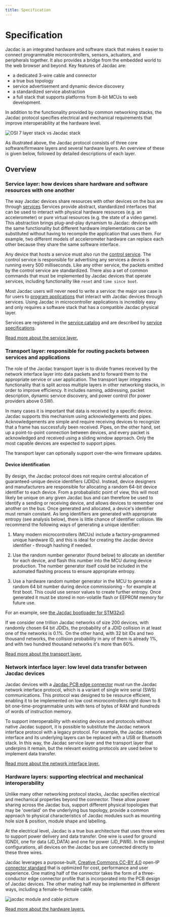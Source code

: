 ```yaml
---
title: Specification
---
```


# Specification

Jacdac is an integrated hardware and software stack
that makes it easier to connect programmable microcontrollers,
sensors, actuators, and peripherals together. It also provides a 
bridge from the embedded world to the web browser and beyond. 
Key features of Jacdac are:

-   a dedicated 3-wire cable and connector
-   a true bus topology
-   service advertisement and dynamic device discovery
-   a standardized service abstraction
-   a full stack that supports platforms from 8-bit MCUs to web development.

In addition to the functionality provided by common networking
stacks, the Jacdac protocol specifies electrical and mechanical
requirements that improve interoperability at the hardware level.

![OSI 7 layer stack vs Jacdac stack](/reference/osi-and-jacdac-stack.png)

As illustrated above, the Jacdac protocol consists of three 
core software/firmware layers and several hardware layers.
An overview of these is given below, followed by detailed descriptions of each layer.

## Overview

### Service layer: how devices share hardware and software resources with one another

The way Jacdac devices share resources with other devices on the bus are through [services](/services)
Services provide abstract, standardized interfaces that can be used to interact with
physical hardware resources (e.g. an accelerometer) or pure virtual resources
(e.g. the state of a video game). This abstraction brings plug-and-play dynamism to
Jacdac: devices with the same functionality but different hardware implementations
can be substituted without having to recompile the application that uses them. For example,
two different models of accelerometer hardware can replace each other
because they share the same software interface.

Any device that hosts a service must also run the [control service](/services/control).
The control service is responsible for advertising any services a device
is running every 500 milliseconds. Like any other service,
the packets emitted by the control service are standardized.
There also a set of common commands that must be implemented by Jacdac devices that operate services,
including functionality like `reset` and `time since boot`.

Most Jacdac users will never need to write a service: the major use case is for users
to [program applications](/clients) that interact with Jacdac devices through services.
Using Jacdac in microcontroller applications is incredibly easy and only
requires a software stack that has a compatible Jacdac physical layer.

Services are registered in the [service catalog](/services/)
and are described by [service specifications](/reference/service-specification/).

[Read more about the service layer.](/reference/protocol#service-layer)

### Transport layer: responsible for routing packets between services and applications

The role of the Jacdac transport layer is to
divide frames received by the network interface layer into data packets
and to forward them to the appropriate service or user application.
The transport layer integrates functionality that is split across multiple layers
in other networking stacks, in order to improve efficiency.
It includes naming, addressing, packet description, dynamic service discovery,
and power control (for power providers above 0.5W).

In many cases it is important that data is received by a specific device.
Jacdac supports this mechanism using acknowledgements and pipes.
Acknowledgements are simple and require receiving devices
to recognize that a frame has successfully been received.
Pipes, on the other hand, set up a point-to-point connection between devices,
and every packet is acknowledged and received using a sliding window approach.
Only the most capable devices are expected to support pipes.

The transport layer can optionally support over-the-wire firmware updates.

#### Device identification

By design, the Jacdac protocol does not require central allocation of
guaranteed-unique device identifiers (JDIDs). Instead, device designers and manufacturers are responsible
for allocating a random 64-bit device identifier to each device. From a probabalistic
point of view, this will most likely be unique on any given Jacdac bus and can therefore
be used to identify a sending or receiving device, and allows devices to remember
one another on the bus. Once generated and allocated, a device's identifier must remain constant.
As long identifiers are generated with appropriate
entropy (see analysis below), there is little chance of identifier collision.
We recommend the following ways of generating a unique identifier:

1. Many modern microcontrollers (MCUs) include a factory-programmed unique hardware ID, and this is ideal for creating the Jacdac device identifier - through hashing if needed.

2. Use the random number generator (found below) to allocate an identifier for each device, and flash this number into the MCU during device production. The number generator itself could be included in the automated flashing process to ensure appropriate entropy.

3. Use a hardware random number generator in the MCU to generate a random 64 bit number during device commissioning - for example at first boot. This could use sensor values to create further entropy. Once generated it must be stored in non-volatile flash or EEPROM memory for future use.

For an example, see [the Jacdac bootloader for STM32x0](https://github.com/microsoft/jacdac-stm32x0/blob/master/bl/blmain.c).

<RandomGenerator device={true} />

If we consider one trillion Jacdac networks of size 200 devices, with randomly chosen 64 bit JDIDs,
the probability of a JDID collision in at least one of the networks is 0.1%.
On the other hand, with 32 bit IDs and two thousand networks, the collision probability in any of them is already 1%,
and with two hundred thousand networks it's more than 60%.

[Read more about the transport layer.](/reference/protocol#transport-layer)

### Network interface layer: low level data transfer between Jacdac devices

Jacdac devices with a [Jacdac PCB edge connector](/ddk/design#pcb-edge-connector)
must run the Jacdac network interface protocol, which is a variant of
single wire serial (SWS) communications. This protocol was designed to be resource
efficient, enabling it to be implemented on low cost microcontrollers right down to
8 bit one-time-programmable units with tens of bytes of RAM and hundreds of words
of instruction memory.

To support interoperability with existing devices and protocols without
native Jacdac support, it is possible to substitute the Jacdac network interface
protocol with a legacy protocol. For example, the Jacdac network interface and its
underlying layers can be replaced with a USB or Bluetooth stack. In this way, the Jacdac
service layer and the transport layer that underpins it remain, but the relevant existing
protocols are used below to implement data transfer.

[Read more about the network interface layer.](/reference/protocol#network-interface-layer)

### Hardware layers: supporting electrical and mechanical interoperability

Unlike many other networking protocol stacks, Jacdac specifies electrical and
mechanical properties beyond the connector. These allow power sharing across the Jacdac
bus, support different physical topologies that may be 'overlaid' on the
underlying bus topology, provide a common approach to physical characteristics
of Jacdac modules such as mounting hole size & position, module shape and labelling.

At the electrical level, Jacdac is a true bus architecture
that uses three wires to support power delivery and data transfer.
One wire is used for ground (GND), one for data (JD_DATA) and one for power (JD_PWR).
In the simplest configurations, all devices on the Jacdac bus are connected
directly to these three wires.

Jacdac leverages a purpose-built, [Creative Commons CC-BY 4.0](https://creativecommons.org/licenses/by/4.0/) open-IP [connector standard](https://github.com/microsoft/jacdac-ddk/tree/main/connector#cable) that is optimized for cost, performance and user experience. One mating half of the connector takes the form of a three-conductor edge connector profile that is incorporated into the PCB design of Jacdac devices. The other mating half may be implemented in different ways, including a female-to-female cable.

![jacdac module and cable picture](./images/cablepluggingintomodule.png)

[Read more about the hardware layers.](/ddk/design)